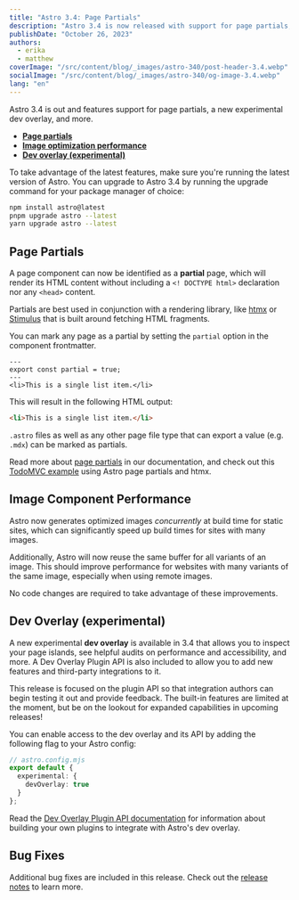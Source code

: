```yaml
---
title: "Astro 3.4: Page Partials"
description: "Astro 3.4 is now released with support for page partials, improved image optimization performance, and an early preview of a new dev overlay."
publishDate: "October 26, 2023"
authors:
  - erika
  - matthew
coverImage: "/src/content/blog/_images/astro-340/post-header-3.4.webp"
socialImage: "/src/content/blog/_images/astro-340/og-image-3.4.webp"
lang: "en"
---
```




Astro 3.4 is out and features support for page partials, a new experimental dev overlay, and more.

- **[Page partials](#page-partials)**
- **[Image optimization performance](#image-component-performance)**
- **[Dev overlay (experimental)](#dev-overlay-experimental)**

To take advantage of the latest features, make sure you're running the latest version of Astro. You can upgrade to Astro 3.4 by running the upgrade command for your package manager of choice:

```sh
npm install astro@latest
pnpm upgrade astro --latest
yarn upgrade astro --latest
```

## Page Partials

A page component can now be identified as a **partial** page, which will render its HTML content without including a `<! DOCTYPE html>` declaration nor any `<head>` content.

Partials are best used in conjunction with a rendering library, like [htmx](https://htmx.org/) or [Stimulus](https://stimulus.hotwired.dev/) that is built around fetching HTML fragments.

You can mark any page as a partial by setting the `partial` option in the component frontmatter.


```astro
---
export const partial = true;
---
<li>This is a single list item.</li>
```

This will result in the following HTML output:

```html
<li>This is a single list item.</li>
```

`.astro` files as well as any other page file type that can export a value (e.g. `.mdx`) can be marked as partials.

Read more about [page partials](https://docs.astro.build/en/core-concepts/astro-pages/#partials) in our documentation, and check out this [TodoMVC example](https://github.com/tony-sull/todomvc-astro-htmx) using Astro page partials and htmx.

## Image Component Performance

Astro now generates optimized images *concurrently* at build time for static sites, which can significantly speed up build times for sites with many images.

Additionally, Astro will now reuse the same buffer for all variants of an image. This should improve performance for websites with many variants of the same image, especially when using remote images.

No code changes are required to take advantage of these improvements.

## Dev Overlay (experimental)

<BlogContentImage src={devOverlay} alt="The dev overlay showing x-ray mode with a client component highlighted. It shows the client directive being used, and the props passed to the component." />

A new experimental __dev overlay__ is available in 3.4 that allows you to inspect your page islands, see helpful audits on performance and accessibility, and more. A Dev Overlay Plugin API is also included to allow you to add new features and third-party integrations to it.

This release is focused on the plugin API so that integration authors can begin testing it out and provide feedback. The built-in features are limited at the moment, but be on the lookout for expanded capabilities in upcoming releases!

You can enable access to the dev overlay and its API by adding the following flag to your Astro config:

```ts
// astro.config.mjs
export default {
  experimental: {
    devOverlay: true
  }
};
```

Read the [Dev Overlay Plugin API documentation](https://docs.astro.build/en/reference/dev-overlay-plugin-reference/) for information about building your own plugins to integrate with Astro's dev overlay.

## Bug Fixes

Additional bug fixes are included in this release. Check out the [release notes](https://github.com/withastro/astro/pull/8917) to learn more.
